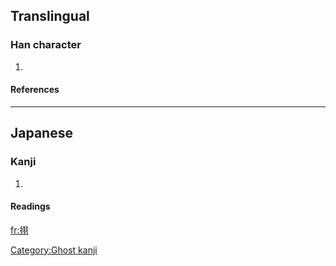 ==Translingual==
===Han character===
{{Han char|rn=64|rad=手|as=06|sn=9|four=|canj=手尸一一 (QSMM)}}
# {{defn|Han|sort=手06}}
====References====
{{Han ref|kx=0431.171|hdz=31876.091|uh=6327|ud=25383}}
----
==Japanese==
===Kanji===
{{ja-kanji|grade=|rs=手06}}
# {{defn|Japanese}} 
====Readings====
{{ja-readings|on=[[く]] (ku)|kun=}}

[[Category:Ghost kanji]]

[[fr:挧]]